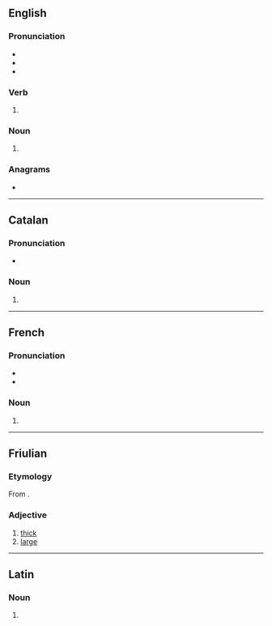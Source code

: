 {{also|Grues}}
==English==

===Pronunciation===
* {{IPA|en|/ˈɡɹuːz/}}
* {{audio|en|LL-Q1860 (eng)-Vealhurl-grues.wav |Audio (UK)}}
* {{rhymes|en|uːz|s=1}}

===Verb===
{{head|en|verb form}}

# {{en-third-person singular of|grue}}

===Noun===
{{head|en|noun form}}

# {{plural of|en|grue}}

===Anagrams===
* {{anagrams|en|a=egrsu|Ruges|surge|urges}}

----

==Catalan==

===Pronunciation===
* {{ca-IPA}}

===Noun===
{{head|ca|noun form}}

# {{plural of|ca|grua}}

----

==French==

===Pronunciation===
* {{fr-IPA}}
* {{audio|fr|Fr-grue.ogg|audio}}

===Noun===
{{head|fr|noun form|g=f}}

# {{plural of|fr|grue}}

----

==Friulian==

===Etymology===
From {{inh|fur|la|grossus}}.

===Adjective===
{{head|fur|adjective}}

# [[thick]]
# [[large]]

----

==Latin==

===Noun===
{{la-noun-form|gruēs}}

# {{inflection of|la|grūs||nom//acc//voc|p}}